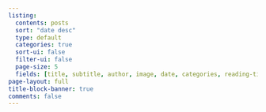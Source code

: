 ```yaml
---
listing:
  contents: posts
  sort: "date desc"
  type: default
  categories: true
  sort-ui: false
  filter-ui: false
  page-size: 5
  fields: [title, subtitle, author, image, date, categories, reading-time]
page-layout: full
title-block-banner: true
comments: false
---
```


